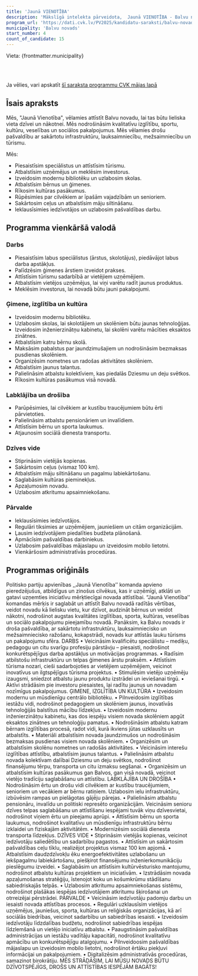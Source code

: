 ```yaml
---
title: 'Jaunā VIENOTĪBA'
description: 'Mākslīgā intelekta pārveidota,  Jaunā VIENOTĪBA - Balvu novads programma vienkāršā valodā'
program_url: 'https://dati.cvk.lv/PV2025/kandidatu-saraksti/balvu-novads/jauna-vienotiba'
municipality: 'Balvu novads'
start_number: 4
count_of_candidate: 15
---
```



Vieta: {frontmatter.municipality}<br/>

<Badge text="Kvalitatīva izglītība" variant="note" size="small" /> <Badge text="Uzņēmējdarbības atbalsts" variant="note" size="small" /> <Badge text="Infrastruktūras attīstība" variant="note" size="small" /> <Badge text="Sociālā labklājība" variant="note" size="small" /> <Badge text="Iedzīvotāju iesaiste" variant="note" size="small" />

<br/><br/> 

<Card title='Šis ir mākslīga intelekta ģenerēts apraksts' icon='starlight'>
    Ja vēlies, vari apskatīt <a href={frontmatter.program_url} target='_blank'>šī saraksta programmu CVK mājas lapā</a>
    </Card>

## Īsais apraksts

Mēs, "Jaunā Vienotība", vēlamies attīstīt Balvu novadu, lai tas būtu lieliska vieta dzīvei un nākotnei. Mēs nodrošināsim kvalitatīvu izglītību, sportu, kultūru, veselības un sociālos pakalpojumus. Mēs vēlamies drošu pašvaldību ar sakārtotu infrastruktūru, lauksaimniecību, mežsaimniecību un tūrismu.

Mēs:
*   Piesaistīsim speciālistus un attīstīsim tūrismu.
*   Atbalstīsim uzņēmējus un meklēsim investorus.
*   Izveidosim modernu bibliotēku un uzlabosim skolas.
*   Atbalstīsim bērnus un ģimenes.
*   Rīkosim kultūras pasākumus.
*   Rūpēsimies par cilvēkiem ar īpašām vajadzībām un senioriem.
*   Sakārtosim ceļus un atbalstīsim māju siltināšanu.
*   Ieklausīsimies iedzīvotājos un uzlabosim pašvaldības darbu.

## Programma vienkāršā valodā

### Darbs

*   Piesaistīsim labus speciālistus (ārstus, skolotājus), piedāvājot labus darba apstākļus.
*   Palīdzēsim ģimenes ārstiem izveidot prakses.
*   Attīstīsim tūrismu sadarbībā ar vietējiem uzņēmējiem.
*   Atbalstīsim vietējos uzņēmējus, lai viņi varētu radīt jaunus produktus.
*   Meklēsim investorus, lai novadā būtu jauni pakalpojumi.

### Ģimene, izglītība un kultūra

*   Izveidosim modernu bibliotēku.
*   Uzlabosim skolas, lai skolotājiem un skolēniem būtu jaunas tehnoloģijas.
*   Izveidosim inženierzinātņu kabinetu, lai skolēni varētu mācīties eksaktos zinātnes.
*   Atbalstīsim katru bērnu skolā.
*   Maksāsim pabalstus par jaundzimušajiem un nodrošināsim bezmaksas pusdienas skolēniem.
*   Organizēsim nometnes un radošas aktivitātes skolēniem.
*   Atbalstīsim jaunus talantus.
*   Palielināsim atbalstu kolektīviem, kas piedalās Dziesmu un deju svētkos.
*   Rīkosim kultūras pasākumus visā novadā.

### Labklājība un drošība

*   Parūpēsimies, lai cilvēkiem ar kustību traucējumiem būtu ērti pārvietoties.
*   Palielināsim atbalstu pensionāriem un invalīdiem.
*   Attīstīsim bērnu un sporta laukumus.
*   Atjaunosim sociālā dienesta transportu.

### Dzīves vide

*   Stiprināsim vietējās kopienas.
*   Sakārtosim ceļus (vismaz 100 km).
*   Atbalstīsim māju siltināšanu un pagalmu labiekārtošanu.
*   Saglabāsim kultūras pieminekļus.
*   Apzaļumosim novadu.
*   Uzlabosim atkritumu apsaimniekošanu.

### Pārvalde

*   Ieklausīsimies iedzīvotājos.
*   Regulāri tiksimies ar uzņēmējiem, jauniešiem un citām organizācijām.
*   Ļausim iedzīvotājiem piedalīties budžeta plānošanā.
*   Apmācīsim pašvaldības darbiniekus.
*   Uzlabosim pašvaldības mājaslapu un izveidosim mobilo lietotni.
*   Vienkāršosim administratīvās procedūras.

## Programmas oriģināls

Politisko partiju apvienības ,,Jaunā Vienotība’’ komanda apvieno pieredzējušus, atbildīgus un zinošus cilvēkus, kas ir uzņēmīgi, atklāti un gatavi uzņemties iniciatīvu mērķtiecīgai novada attīstībai. “Jaunā Vienotība’’ komandas mērķis ir saglabāt un attīstīt Balvu novadā radītās vērtības, veidot novadu kā lielisku vietu, kur dzīvot, audzināt bērnus un veidot nākotni, nodrošinot augstas kvalitātes izglītības, sporta, kultūras, veselības un sociālo pakalpojumu pieejamību novadā. Panāksim, ka Balvu novads ir droša pašvaldība, ar sakārtotu infrastruktūru, lauksaimniecisko un mežsaimniecisko ražošanu, kokapstrādi, novads kur attīstās lauku tūrisms un pakalpojumu sfēra.
DARBS
• Veicināsim kvalificētu speciālistu – mediķu, pedagogu un citu svarīgu profesiju pārstāvju – piesaisti, nodrošinot konkurētspējīgus darba apstākļus un motivācijas programmas.
• Radīsim atbilstošu infrastruktūru un telpas ģimenes ārstu praksēm.
• Attīstīsim tūrisma nozari, cieši sadarbojoties ar vietējiem uzņēmējiem, veicinot inovatīvus un ilgtspējīgus tūrisma projektus.
• Stimulēsim vietējo uzņēmēju izaugsmi, sniedzot atbalstu jaunu produktu izstrādei un ieviešanai tirgū.
• Aktīvi strādāsim pie investoru piesaistes, lai radītu jaunus un novadam nozīmīgus pakalpojumus.
ĢIMENE, IZGLĪTĪBA UN KULTŪRA
• Izveidosim modernu un mūsdienīgu centrālo bibliotēku.
• Pilnveidosim izglītības iestāžu vidi, nodrošinot pedagogiem un skolēniem jaunus, inovatīvās tehnoloģijās balstītus mācību līdzekļus.
• Izveidosim modernu inženierzinātņu kabinetu, kas dos iespēju visiem novada skolēniem apgūt eksaktos zinātnes un tehnoloģiju pamatus.
• Nodrošināsim atbalstu katram bērnam izglītības procesā, radot vidi, kurā ikviens jūtas uzklausīts un atbalstīts.
• Materiāli atbalstīsim novada jaundzimušos un nodrošināsim bezmaksas pusdienas visiem novada skolēniem.
• Organizēsim un atbalstīsim skolēnu nometnes un radošās aktivitātes.
• Veicināsim interešu izglītības attīstību, atbalstīsim jaunus talantus.
• Palielināsim atbalstu novada kolektīvam dalībai Dziesmu un deju svētkos, nodrošinot finansējumu tērpu, transporta un citu izmaksu segšanai.
• Organizēsim un atbalstīsim kultūras pasākumus gan Balvos, gan visā novadā, veicinot vietējo tradīciju saglabāšanu un attīstību.
LABKLĀJĪBA UN DROŠĪBA
• Nodrošināsim ērtu un drošu vidi cilvēkiem ar kustību traucējumiem, senioriem un vecākiem ar bērnu ratiņiem. Uzlabosim ielu infrastruktūru, izbūvēsim rampas un pielāgotas gājēju pārejas.
• Palielināsim atbalstu pensionāru, invalīdu un politiski represēto organizācijām. Veicināsim senioru dzīves telpas saglabāšanu un attīstīšanu iespējami tuvāk viņu dzīvesvietai, nodrošinot viņiem ērtu un pieejamu aprūpi.
• Attīstīsim bērnu un sporta laukumus, nodrošinot kvalitatīvu un mūsdienīgu infrastruktūru bērnu izklaidei un fiziskajām aktivitātēm.
• Modernizēsim sociālā dienesta transporta līdzekļus.
DZĪVES VIDE
• Stiprināsim vietējās kopienas, veicinot iedzīvotāju saliedētību un sadarbību pagastos.
• Attīstīsim un sakārtosim pašvaldības ceļu tīklu, realizējot projektus vismaz 100 km apjomā.
• Atbalstīsim daudzdzīvokļu ēku energoefektivitātes uzlabošanu un iekšpagalmu labiekārtošanu, piešķirot finansējumu inženierkomunikāciju pieslēgumu izveidei.
• Saglabāsim un attīstīsim kultūrvēsturisko mantojumu, nodrošinot atbalstu kultūras projektiem un iniciatīvām.
• Izstrādāsim novada apzaļumošanas stratēģiju, īstenojot koku un košumkrūmu stādīšanu sabiedriskajās telpās.
• Uzlabosim atkritumu apsaimniekošanas sistēmu, nodrošinot plašākas iespējas iedzīvotājiem atkritumu šķirošanai un otrreizējai pērstrādei.
PĀRVALDE
• Veicināsim iedzīvotāju padomju darbu un iesaisti novada attīstības procesos.
• Regulāri uzklausīsim vietējos uzņēmējus, jauniešus, sporta, kultūras un reliģiskās organizācijas, kā arī sociālās biedrības, veicinot sadarbību un sabiedrības iesaisti.
• Izveidosim iedzīvotāju līdzdalības budžetu, nodrošinot sabiedrības iespējas līdzlemšanā un vietējo iniciatīvu atbalstu.
• Paaugstināsim pašvaldības administrācijas un iestāžu vadītāju kapacitāti, nodrošinot kvalitatīvu apmācību un konkurētspējīgu atalgojumu.
• Pilnveidoosim pašvaldības mājaslapu un izveidosim mobilo lietotni, nodrošinot ērtāku piekļuvi informācijai un pakalpojumiem.
• Digitalizēsim administratīvās procedūras, samazinot birokrātiju.
MĒS STRĀDĀSIM, LAI MŪSU NOVADS BŪTU DZĪVOTSPĒJĪGS, DROŠS UN ATTĪSTĪBAS IESPĒJĀM BAGĀTS!
